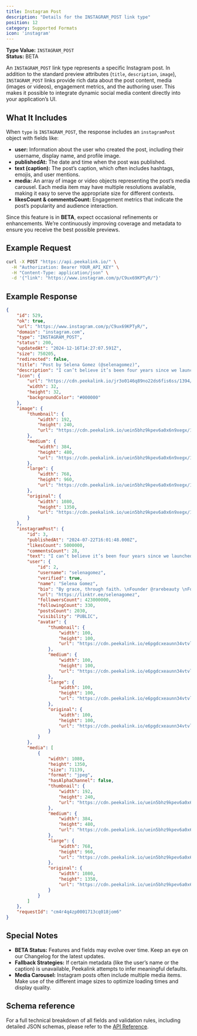 ```yaml
---
title: Instagram Post
description: "Details for the INSTAGRAM_POST link type"
position: 12
category: Supported Formats
icon: 'instagram'
---
```


**Type Value:** `INSTAGRAM_POST`  
**Status:** BETA

An `INSTAGRAM_POST` link type represents a specific Instagram post. In addition to the standard preview attributes (`title`, `description`, `image`), `INSTAGRAM_POST` links provide rich data about the post content, media (images or videos), engagement metrics, and the authoring user. This makes it possible to integrate dynamic social media content directly into your application’s UI.

## What It Includes

When `type` is `INSTAGRAM_POST`, the response includes an `instagramPost` object with fields like:

- **user:** Information about the user who created the post, including their username, display name, and profile image.
- **publishedAt:** The date and time when the post was published.
- **text (caption):** The post’s caption, which often includes hashtags, emojis, and user mentions.
- **media:** An array of image or video objects representing the post’s media carousel. Each media item may have multiple resolutions available, making it easy to serve the appropriate size for different contexts.
- **likesCount & commentsCount:** Engagement metrics that indicate the post’s popularity and audience interaction.

Since this feature is in **BETA**, expect occasional refinements or enhancements. We’re continuously improving coverage and metadata to ensure you receive the best possible previews.

## Example Request

```bash
curl -X POST "https://api.peekalink.io/" \
  -H "Authorization: Bearer YOUR_API_KEY" \
  -H "Content-Type: application/json" \
  -d '{"link": "https://www.instagram.com/p/C9ux69KPTyR/"}'
```

## Example Response

```json
{
    "id": 529,
    "ok": true,
    "url": "https://www.instagram.com/p/C9ux69KPTyR/",
    "domain": "instagram.com",
    "type": "INSTAGRAM_POST",
    "status": 200,
    "updatedAt": "2024-12-16T14:27:07.591Z",
    "size": 750205,
    "redirected": false,
    "title": "Post by Selena Gomez (@selenagomez)",
    "description": "I can’t believe it’s been four years since we launched the Rare Impact Fund. To date the Rare Impact Fund has raised over $15 million for youth mental health, supporting 26 organizations across 5 c...",
    "icon": {
        "url": "https://cdn.peekalink.io/jr3o0146q89no22ds6fis6ss/1394/VsNE-OHk_8a.png",
        "width": 32,
        "height": 32,
        "backgroundColor": "#000000"
    },
    "image": {
        "thumbnail": {
            "width": 192,
            "height": 240,
            "url": "https://cdn.peekalink.io/uein5bhz9kpev6a0x6n9xegx/1396/452381413_460334976919889_563436722918768163_n_thumbnail.jpeg"
        },
        "medium": {
            "width": 384,
            "height": 480,
            "url": "https://cdn.peekalink.io/uein5bhz9kpev6a0x6n9xegx/1396/452381413_460334976919889_563436722918768163_n_medium.jpeg"
        },
        "large": {
            "width": 768,
            "height": 960,
            "url": "https://cdn.peekalink.io/uein5bhz9kpev6a0x6n9xegx/1396/452381413_460334976919889_563436722918768163_n_large.jpeg"
        },
        "original": {
            "width": 1080,
            "height": 1350,
            "url": "https://cdn.peekalink.io/uein5bhz9kpev6a0x6n9xegx/1396/452381413_460334976919889_563436722918768163_n_original.jpeg"
        }
    },
    "instagramPost": {
        "id": 3,
        "publishedAt": "2024-07-22T16:01:48.000Z",
        "likesCount": 5000000,
        "commentsCount": 28,
        "text": "I can’t believe it’s been four years since we launched the Rare Impact Fund. To date the Rare Impact Fund has raised over $15 million for youth mental health, supporting 26 organizations across 5 continents. All of this would not be possible without you! ​\n​\nBuilding the Rare Impact Fund has been my biggest wish. As always, for my birthday this year I would be so grateful if you were able to donate to the Rare Impact Fund. Please visit RareImpactFund.org to learn more and to donate. No amount is too small, and this is the biggest gift you could ever give me. Love you all!",
        "user": {
            "id": 2,
            "username": "selenagomez",
            "verified": true,
            "name": "Selena Gomez",
            "bio": "By grace, through faith. \nFounder @rarebeauty \nFounder/CIO @officialwondermind",
            "url": "https://linktr.ee/selenagomez",
            "followersCount": 423000000,
            "followingCount": 330,
            "postsCount": 2030,
            "visibility": "PUBLIC",
            "avatar": {
                "thumbnail": {
                    "width": 100,
                    "height": 100,
                    "url": "https://cdn.peekalink.io/e6pgdcxeaunn34vtvlzj2dfj/1299/428076736_1056279748962087_2851713635285337726_n.jpeg"
                },
                "medium": {
                    "width": 100,
                    "height": 100,
                    "url": "https://cdn.peekalink.io/e6pgdcxeaunn34vtvlzj2dfj/1299/428076736_1056279748962087_2851713635285337726_n.jpeg"
                },
                "large": {
                    "width": 100,
                    "height": 100,
                    "url": "https://cdn.peekalink.io/e6pgdcxeaunn34vtvlzj2dfj/1299/428076736_1056279748962087_2851713635285337726_n.jpeg"
                },
                "original": {
                    "width": 100,
                    "height": 100,
                    "url": "https://cdn.peekalink.io/e6pgdcxeaunn34vtvlzj2dfj/1299/428076736_1056279748962087_2851713635285337726_n.jpeg"
                }
            }
        },
        "media": [
            {
                "width": 1080,
                "height": 1350,
                "size": 71139,
                "format": "jpeg",
                "hasAlphaChannel": false,
                "thumbnail": {
                    "width": 192,
                    "height": 240,
                    "url": "https://cdn.peekalink.io/uein5bhz9kpev6a0x6n9xegx/1396/452381413_460334976919889_563436722918768163_n_thumbnail.jpeg"
                },
                "medium": {
                    "width": 384,
                    "height": 480,
                    "url": "https://cdn.peekalink.io/uein5bhz9kpev6a0x6n9xegx/1396/452381413_460334976919889_563436722918768163_n_medium.jpeg"
                },
                "large": {
                    "width": 768,
                    "height": 960,
                    "url": "https://cdn.peekalink.io/uein5bhz9kpev6a0x6n9xegx/1396/452381413_460334976919889_563436722918768163_n_large.jpeg"
                },
                "original": {
                    "width": 1080,
                    "height": 1350,
                    "url": "https://cdn.peekalink.io/uein5bhz9kpev6a0x6n9xegx/1396/452381413_460334976919889_563436722918768163_n_original.jpeg"
                }
            }
        ]
    },
    "requestId": "cm4r4q4zp0001713cq018jom6"
}
```

## Special Notes

- **BETA Status:** Features and fields may evolve over time. Keep an eye on our Changelog for the latest updates.
- **Fallback Strategies:** If certain metadata (like the user’s name or the caption) is unavailable, Peekalink attempts to infer meaningful defaults.
- **Media Carousel:** Instagram posts often include multiple media items. Make use of the different image sizes to optimize loading times and display quality.

## Schema reference

For a full technical breakdown of all fields and validation rules, including detailed JSON schemas, please refer to the [API Reference](/api-reference/).

